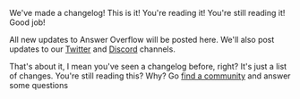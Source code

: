 We've made a changelog! This is it! You're reading it! You're still reading it! Good job!

All new updates to Answer Overflow will be posted here. We'll also post updates to our [Twitter](https://twitter.com/answeroverflow) and [Discord](https://discord.answeroverflow.com) channels.

That's about it, I mean you've seen a changelog before, right? It's just a list of changes. You're still reading this? Why? Go [find a community](https://answeroverflow.com/browse) and answer some questions
